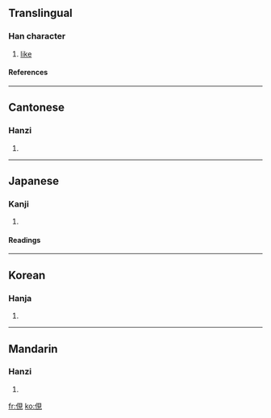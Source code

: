 {{see|伣}}

==Translingual==
===Han character===
{{Han char|rad=人|as=07|sn=9|four=2621<sub>0</sub>|canj=人月山山 (OBUU)}}
# [[like]]
====References====
{{Han ref|kx=0104.280|dkj=00686|dj=0221.120|hdz=10161.010|uh=4FD4|ud=20436|bh=CDE4|bd=52708}}
----
==Cantonese==
===Hanzi===
{{yue-hanzi|jyut=|y=yin5}}
# {{defn|Cantonese}}
----
==Japanese==
===Kanji===
{{ja-kanji|grade=|rs=人07}}
# {{defn|Japanese}} 
====Readings====
{{ja-readings|on=[[けん]] (ken)|kun=[[うかがう]] (ukagau)}}
----
==Korean==
===Hanja===
{{ko-hanja|hangeul=현|rv=hyeon|mr=hyŏn}}
# {{defn|Korean}}
----
==Mandarin==
===Hanzi===
{{cmn-hanzi|sim=伣|pin=[[xiàn]] (xian4)|wg=hsien<sup>4</sup>}}
# {{defn|Mandarin}}

[[fr:俔]]
[[ko:俔]]